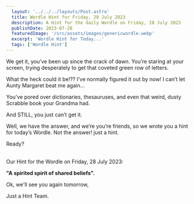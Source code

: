 ```yaml
---
  layout: '../../../layouts/Post.astro'
  title: Wordle Hint for Friday, 28 July 2023
  description: A Hint for the daily Wordle on Friday, 28 July 2023
  publishDate: 2023-07-28
  featuredImage: '/src/assets/images/genericwordle.webp'
  excerpt: 'Wordle Hint for Today...'
  tags: ['Wordle Hint']
---
```


  We get it, you’ve been up since the crack of dawn. You’re staring at your screen, trying desperately to get that coveted green row of letters. 

  What the heck could it be!??
  I’ve normally figured it out by now!
  I can’t let Aunty Margaret beat me again… 

  You’ve pored over dictionaries, thesauruses, and even that weird, dusty Scrabble book your Grandma had.

  And STILL, you just can’t get it. 

  Well, we have the answer, and we’re you’re friends, so we wrote you a hint for today’s Wordle.
  Not the answer! just a hint. 

  Ready?<br /><br />

  Our Hint for the Wordle on Friday, 28 July 2023:

  **"A spirited spirit of shared beliefs".**

  Ok, we'll see you again tomorrow, 

  Just a Hint Team.
  